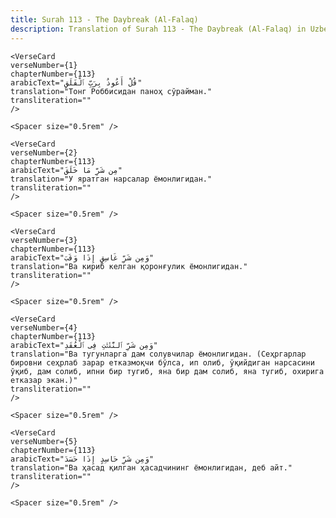 ```yaml
---
title: Surah 113 - The Daybreak (Al-Falaq)  
description: Translation of Surah 113 - The Daybreak (Al-Falaq) in Uzbek
---
```







    <VerseCard 
    verseNumber={1}
    chapterNumber={113}
    arabicText="قُلْ أَعُوذُ بِرَبِّ ٱلْفَلَقِ"
    translation="Тонг Роббисидан паноҳ сўрайман."
    transliteration=""
    />

    <Spacer size="0.5rem" />
                
    <VerseCard 
    verseNumber={2}
    chapterNumber={113}
    arabicText="مِن شَرِّ مَا خَلَقَ"
    translation="У яратган нарсалар ёмонлигидан."
    transliteration=""
    />

    <Spacer size="0.5rem" />
                
    <VerseCard 
    verseNumber={3}
    chapterNumber={113}
    arabicText="وَمِن شَرِّ غَاسِقٍ إِذَا وَقَبَ"
    translation="Ва кириб келган қоронғулик ёмонлигидан."
    transliteration=""
    />

    <Spacer size="0.5rem" />
                
    <VerseCard 
    verseNumber={4}
    chapterNumber={113}
    arabicText="وَمِن شَرِّ ٱلنَّفَّٰثَٰتِ فِى ٱلْعُقَدِ"
    translation="Ва тугунларга дам солувчилар ёмонлигидан. (Сеҳргарлар бировни сеҳрлаб зарар етказмоқчи бўлса, ип олиб, ўқийдиган нарсасини ўқиб, дам солиб, ипни бир тугиб, яна бир дам солиб, яна тугиб, охирига етказар экан.)"
    transliteration=""
    />

    <Spacer size="0.5rem" />
                
    <VerseCard 
    verseNumber={5}
    chapterNumber={113}
    arabicText="وَمِن شَرِّ حَاسِدٍ إِذَا حَسَدَ"
    translation="Ва ҳасад қилган ҳасадчининг ёмонлигидан, деб айт."
    transliteration=""
    />

    <Spacer size="0.5rem" />
                